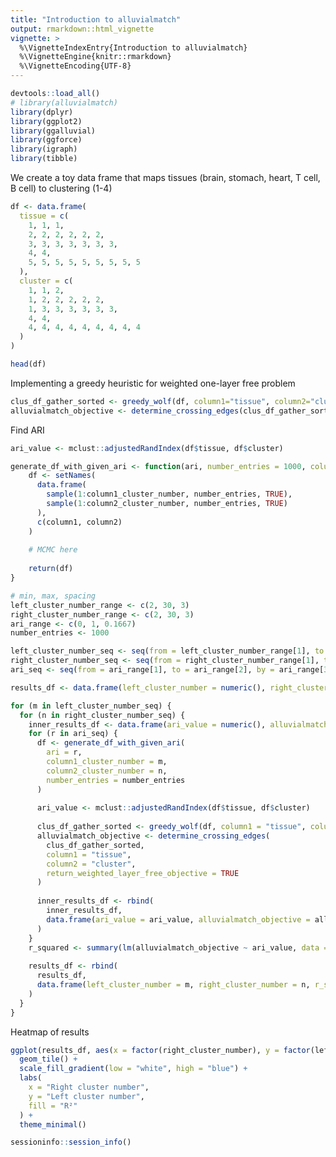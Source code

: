 ```yaml
---
title: "Introduction to alluvialmatch"
output: rmarkdown::html_vignette
vignette: >
  %\VignetteIndexEntry{Introduction to alluvialmatch}
  %\VignetteEngine{knitr::rmarkdown}
  %\VignetteEncoding{UTF-8}
---
```


```r
devtools::load_all()
# library(alluvialmatch)
library(dplyr)
library(ggplot2)
library(ggalluvial)
library(ggforce)
library(igraph)
library(tibble)
```

We create a toy data frame that maps tissues (brain, stomach, heart, T cell, B cell) to clustering (1-4)
```r
df <- data.frame(
  tissue = c(
    1, 1, 1,
    2, 2, 2, 2, 2, 2,
    3, 3, 3, 3, 3, 3, 3,
    4, 4,
    5, 5, 5, 5, 5, 5, 5, 5, 5
  ),
  cluster = c(
    1, 1, 2,
    1, 2, 2, 2, 2, 2,
    1, 3, 3, 3, 3, 3, 3,
    4, 4,
    4, 4, 4, 4, 4, 4, 4, 4, 4
  )
)

head(df)
```

Implementing a greedy heuristic for weighted one-layer free problem
```r
clus_df_gather_sorted <- greedy_wolf(df, column1="tissue", column2="cluster")
alluvialmatch_objective <- determine_crossing_edges(clus_df_gather_sorted, column1 = "tissue", column2 = "cluster", return_weighted_layer_free_objective = TRUE)
```

Find ARI
```r
ari_value <- mclust::adjustedRandIndex(df$tissue, df$cluster)
```

```r
generate_df_with_given_ari <- function(ari, number_entries = 1000, column1_cluster_number = 10, column2_cluster_number = 10, column1 = "tissue", column2 = "cluster") {
    df <- setNames(
      data.frame(
        sample(1:column1_cluster_number, number_entries, TRUE),
        sample(1:column2_cluster_number, number_entries, TRUE)
      ),
      c(column1, column2)
    )
    
    # MCMC here
    
    return(df)
}
```

```r
# min, max, spacing
left_cluster_number_range <- c(2, 30, 3)
right_cluster_number_range <- c(2, 30, 3)
ari_range <- c(0, 1, 0.1667)
number_entries <- 1000

left_cluster_number_seq <- seq(from = left_cluster_number_range[1], to = left_cluster_number_range[2], by = left_cluster_number_range[3])
right_cluster_number_seq <- seq(from = right_cluster_number_range[1], to = right_cluster_number_range[2], by = right_cluster_number_range[3])
ari_seq <- seq(from = ari_range[1], to = ari_range[2], by = ari_range[3])

results_df <- data.frame(left_cluster_number = numeric(), right_cluster_number = numeric(), r_squared = numeric())

for (m in left_cluster_number_seq) {
  for (n in right_cluster_number_seq) {
    inner_results_df <- data.frame(ari_value = numeric(), alluvialmatch_objective = numeric())
    for (r in ari_seq) {
      df <- generate_df_with_given_ari(
        ari = r,
        column1_cluster_number = m,
        column2_cluster_number = n,
        number_entries = number_entries
      )
      
      ari_value <- mclust::adjustedRandIndex(df$tissue, df$cluster)
      
      clus_df_gather_sorted <- greedy_wolf(df, column1 = "tissue", column2 = "cluster")
      alluvialmatch_objective <- determine_crossing_edges(
        clus_df_gather_sorted,
        column1 = "tissue",
        column2 = "cluster",
        return_weighted_layer_free_objective = TRUE
      )
      
      inner_results_df <- rbind(
        inner_results_df,
        data.frame(ari_value = ari_value, alluvialmatch_objective = alluvialmatch_objective)
      )
    }
    r_squared <- summary(lm(alluvialmatch_objective ~ ari_value, data = inner_results_df))$r.squared
      
    results_df <- rbind(
      results_df,
      data.frame(left_cluster_number = m, right_cluster_number = n, r_squared = r_squared)
    )
  }
}
```

Heatmap of results
```r
ggplot(results_df, aes(x = factor(right_cluster_number), y = factor(left_cluster_number), fill = r_squared)) +
  geom_tile() +
  scale_fill_gradient(low = "white", high = "blue") +
  labs(
    x = "Right cluster number",
    y = "Left cluster number",
    fill = "R²"
  ) +
  theme_minimal()
```


```r
sessioninfo::session_info()
```
